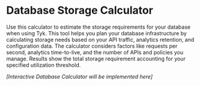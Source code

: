 # Database Storage Calculator

Use this calculator to estimate the storage requirements for your database when using Tyk. This tool helps you plan your database infrastructure by calculating storage needs based on your API traffic, analytics retention, and configuration data. The calculator considers factors like requests per second, analytics time-to-live, and the number of APIs and policies you manage. Results show the total storage requirement accounting for your specified utilization threshold.

*[Interactive Database Calculator will be implemented here]*
